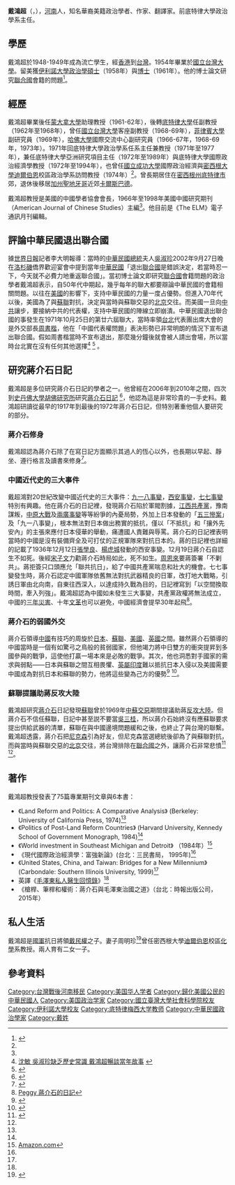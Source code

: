 {{Infobox_Scientist 
|name = 戴鴻超
|image =戴鴻超.jpg
|image_width = 200px
|caption = 
|birth_date = {{birth date and age|1929|11|18}}
|birth_place = {{ROC|河南省}}
|residence = {{USA}}
|nationality = {{ROC}}<br>{{USA}}
|death_date = 
|death_place = 
|field = [[政治經濟學|政治經濟學]]、[[政治學|政治學]]
|work_institution = [[底特律大學|底特律大學]]
|alma_mater = [[國立台灣大學|國立台灣大學]]，[[伊利諾大學|伊利諾大學]]
|known_for = 《United States, China, and Taiwan: Bridges for a New Millennium》 <br/>
《現代國際政治經濟學：富強新論》(台北：三民書局， 1995年)<br/>
《[[毛澤東私人醫生回憶錄|毛澤東私人醫生回憶錄]]》英文版
|influenced        = 
|prizes = 
|religion = 
|signature = 
|footnotes =
}}
'''戴鴻超'''（{{lang-en|Paul Hung-chao Tai}}，{{bd|1929年|11月18日|||catIdx=D}}），[[河南省_(中華民國)|河南]]人，知名華裔美籍政治學者、作家、翻譯家。前底特律大學政治學系主任。

== 學歷 ==
戴鴻超於1948-1949年成為流亡學生，經[[香港|香港]]到[[台灣|台灣]]。1954年畢業於[[國立台灣大學|國立台灣大學]]。留美獲[[伊利諾大學|伊利諾大學]][[政治學|政治學]][[碩士|碩士]]（1958年）與[[博士|博士]]（1961年）。他的博士論文研究[[聯合國|聯合國]]會籍的問題<ref name="Hung-chao Tai">{{cite web
 |url          = http://www.chiamonline.org/People/QU/taihungchao.htm
 |title        = Hung-chao Tai
 |access-date  = 2011-11-04
 |archive-url  = https://web.archive.org/web/20031117082259/http://www.chiamonline.org/People/QU/taihungchao.htm
 |archive-date = 2003-11-17
 |dead-url     = yes
}}</ref>。

== 經歷 ==
戴鴻超畢業後任[[蒙大拿大學|蒙大拿大學]]助理教授（1961-62年），後轉[[底特律大學|底特律大學]]任副教授（1962年至1968年），曾任[[國立台灣大學|國立台灣大學]]客座副教授（1968-69年），[[菲律賓大學|菲律賓大學]]副研究員（1969年），[[哈佛大學|哈佛大學]]國際交流中心副研究員（1966-67年，1968-69年，1973年）。1971年回底特律大學政治學系任系主任兼教授（1971年至1977年），兼任底特律大學亞洲研究項目主任（1972年至1989年）與底特律大學國際政治經濟學教授（1972年至1994年），也曾任[[國立成功大學|國立成功大學]]國際政治經濟與[[密西根大學|密西根大學]][[迪爾伯恩|迪爾伯恩]]校區政治學系訪問教授（1974年）<ref name="Hung-chao Tai"/>。曾長期居住在[[密西根州|密西根州]][[底特律市|底特律市]]郊，退休後移居[[加州|加州]][[聖地牙哥_(加利福尼亞州)|聖地牙哥]]近郊[[卡爾斯巴德_(加利福尼亞州)|卡爾斯巴德]]。

戴鴻超教授是美國的中國學者協會會長，1966年至1998年美國中國研究期刊（American Journal of Chinese Studies）主編<ref name="Hung-chao Tai"/>。他目前是《The ELM》電子通訊月刊編輯。

== 評論中華民國退出聯合國 ==
據[[世界日報|世界日報]]記者李大明報導：當時的[[中華民國總統|中華民國總統]]夫人[[吳淑珍|吳淑珍]]2002年9月27日晚在[[洛杉磯|洛杉磯]]僑界歡迎宴會中提到當年[[中華民國|中華民國]]「退出[[聯合國|聯合國]]是錯誤決定，若當時忍一下，今天就不必費力地重返聯合國」。當初博士論文即研究[[聯合國|聯合國]]會籍問題的政治學者戴鴻超表示，自50年代中期起，幾乎每年的聯大都要辯論中華民國的會籍相關問題。以往在[[美國|美國]]的影響下，支持中華民國的力量一度占優勢。但進入70年代以後，美國為了與[[蘇聯|蘇聯]]對抗，決定與當時與蘇聯交惡的[[北京|北京]]交往。而美國一旦向[[中共|中共]]讓步，要接納中共的代表權，支持中華民國的陣線立即崩潰。中華民國退出聯合國的事發生在1971年10月25日的第廿六屆聯大，當時率領[[台北|台北]]代表團出席大會的是外交部長[[周書楷|周書楷]]，他在「中國代表權問題」表決形勢已非常明朗的情況下宣布退出聯合國。假如周書楷當時不宣布退出，那麼幾分鐘後就會被人請出會場，所以當時台北實在沒有任何其他選擇<ref>[http://www.chinesedc.com/dcv1/Authors/GeneralShen/2002/1005.htm 沈敏 吳淑珍缺乏歷史常識 戴鴻超暢談當年故事] {{webarchive|url=https://web.archive.org/web/20120510104127/http://www.chinesedc.com/dcv1/Authors/GeneralShen/2002/1005.htm |date=2012-05-10 }}</ref>
<ref name="VOA">{{cite news
|url=http://www.voanews.com/chinese/news/NEW-FINDINGS-FROM-CHIANG-KAI-SHEKS-OLD-DIARY-20100420-91583194.html
|title=學者從蔣介石日記發現歷史秘辛
|publisher=[[VOA|VOA]]
|date=2010年4月20日
|accessdate=2011年12月3日
|archive-date=2012年5月10日
|archive-url=https://web.archive.org/web/20120510043448/http://www.voanews.com/chinese/news/NEW-FINDINGS-FROM-CHIANG-KAI-SHEKS-OLD-DIARY-20100420-91583194.html
|dead-url=no
}}</ref>
。

== 研究蔣介石日記 ==
戴鴻超是多位研究蔣介石日記的學者之一。他曾經在2006年到2010年之間，四次到[[史丹佛大學|史丹佛大學]][[胡佛研究所|胡佛研究所]]研究[[蔣介石日記|蔣介石日記]]
<ref>{{cite news
 |url       = http://www.worldjournal.com/view/aTaiwannews/10591660/article-%E5%AD%B8%E8%80%85%E8%AB%87%E8%94%A3%E4%BB%8B%E7%9F%B3%E6%97%A5%E8%A8%98-%E7%8F%8D%E8%B2%B4%E4%B8%80%E6%89%8B%E5%8F%B2%E6%96%99?instance=cksexp
 |title     = 學者談蔣介石日記 珍貴一手史料
 |date      = 2010-12-09
 |publisher = 世界新聞網
}}{{dead link|date=2018年3月 |bot=InternetArchiveBot |fix-attempted=yes }}</ref>，他認為這是非常珍貴的一手史料。戴鴻超研讀從最早的1917年到最後的1972年蔣介石日記，但特別著重他個人要研究的部分。

=== 蔣介石修身 ===
戴鴻超認為蔣介石除了在寫日記方面顯示其過人的恆心以外，也長期以早起、靜坐、遵行格言及讀書來修身<ref>{{cite web|url=http://www.worldjournal.com/view/full_news/12822426/article-%E8%94%A3%E4%BB%8B%E7%9F%B3%E4%BF%AE%E8%BA%AB-%E6%97%A9%E8%B5%B7%E9%9D%9C%E5%9D%90%E5%A4%9A%E8%AE%80%E6%9B%B8?instance=topics|title=蔣介石修身 早起靜坐多讀書|date=2011-04-17|publisher=世界新聞網}}{{dead link|date=2018年3月 |bot=InternetArchiveBot |fix-attempted=yes }}</ref>。

=== 中國近代史的三大事件 ===
戴超鴻對20世紀改變中國近代史的三大事件：[[九一八事變|九一八事變]]，[[西安事變|西安事變]]，[[七七事變|七七事變]]特別有興趣。他在蔣介石的日記裡，發現蔣介石陷於軍閥割據，[[中央苏区|江西共產黨]]，豫南謀叛，[[中原大戰|中原大戰]]及[[兩廣事變|兩廣事變]]等等紛爭的內憂局勢，外加上日本發動的「[[五三慘案|五三慘案]]」及「九一八事變」，根本無法對日本做出務實的抵抗，僅以「不抵抗」和「攘外先安內」的主張來應付日本侵華的舉動，痛遭國人責難與辱罵。蔣介石的日記裡表明當時的中國是沒有裝備齊全及可打仗的正規軍隊來對抗日本的。蔣的日記裡也詳細的記載了1936年12月12日[[張學良|張學良]]、[[楊虎城|楊虎城]]發動的西安事變。12月19日蔣介石自認生不如死。後經[[宋子文|宋子文]]力勸蔣介石時局如此，死不如生。[[周恩來|周恩來]]要蔣簽署「不剿共」。蔣拒簽只口頭應允「聯共抗日」，給了中國共產黨喘息和壯大的機會。七七事變發生時，蔣介石認定中國軍隊依舊無法對抗武器精良的日軍，改打地大戰略，引誘日軍由北向南，自東往西深入，以達成持久戰為目的，日記裡寫到「以空間換取時間，牽入列強」。戴鴻超認為中國如未發生三大事變，共產黨政權將無法成立，中國的[[三年自然災害|三年災害]]、十年[[文革|文革]]也可以避免，中國經濟會提早30年起飛<ref>[http://www.cs1962.org/archives/080101/personal/peggy/080105peggy.htm Peggy 蔣介石的日記 ]{{dead link|date=2018年3月 |bot=InternetArchiveBot |fix-attempted=yes }}</ref>。

=== 蔣介石的弱國外交 ===
蔣介石領導[[中國|中國]]有技巧的周旋於[[日本|日本]]、[[蘇聯|蘇聯]]、[[美國|美國]]、[[英國|英國]]之間。雖然蔣介石領導的中國當時是一個有如驚弓之鳥般的貧弱國家，但他竭力將中日雙方的衝突提昇到多國參與的戰爭，這使他打贏一場本來是必敗的戰爭。其次，他也洞悉對手國家的需求與弱點——日本與蘇聯之間互相畏懼、[[英屬印度|英屬印度]]難以抵抗日本入侵以及美國需要中國成為對抗日本和蘇聯的勢力，他將這些變為己方的優勢<ref>{{cite web
 |url         = http://www.hoover.org/publications/hoover-digest/article/5650
 |title       = Weak Hand, Skillful Player
 |date        = 2008-04-16
 |publisher   = the Board of Trustees of Leland Stanford Junior University
 |deadurl     = yes
 |archiveurl  = https://web.archive.org/web/20110101233002/http://www.hoover.org/publications/hoover-digest/article/5650
 |archivedate = 2011-01-01
}}</ref>
<ref>{{cite web
 |url=http://new.21ccom.net/articles/lsjd/lccz/article_2010081415723.html 
 |title=弱国有外交 
 |date=2010-08-14 
 |publisher=[[共识网|共识网]] 
 |archiveurl=https://web.archive.org/web/20101216065921/http://new.21ccom.net/articles/lsjd/lccz/article_2010081415723.html 
 |archivedate=2010-12-16 
 |deadurl=yes 
}}</ref>。

=== 蘇聯提議助蔣反攻大陸 ===
戴鴻超研究[[蔣介石|蔣介石]]日記發現[[蘇聯|蘇聯]]曾於1969年[[中蘇交惡|中蘇交惡]]期間提議助蔣[[反攻大陸|反攻大陸]]。但蔣介石不信任蘇聯，日記中甚至説不要當[[吳三桂|吳三桂]]，所以蔣介石始終沒有應蘇聯要求提出供給武器的清單，蘇聯在與中國邊境問題緩和之後，也終止了與台灣的聯繫。戴鴻超透露，蔣介石把[[尼克森|尼克森]]引為好友，但尼克森當選總統後卻為了與蘇聯對抗，而與當時與蘇聯交惡的[[北京|北京]]交往，將台灣排除在[[聯合國|聯合國]]之外，讓蔣介石非常悲憤<ref name="維克多">{{cite news|url=http://www.worldjournal.com/view/full_news/16225786/article-%E8%98%87%E8%81%AF%E6%8F%90%E8%AD%B0%E5%8A%A9%E5%8F%B0%E7%81%A3%E5%8F%8D%E6%94%BB%E5%A4%A7%E9%99%B8?instance=hota|title=蘇聯提議助台灣反攻大陸|publisher=世界新聞網|author=戴鴻超|deadurl=yes|archiveurl=https://archive.is/20130428164727/http://www.worldjournal.com/view/full_news/16225786/article-%E8%98%87%E8%81%AF%E6%8F%90%E8%AD%B0%E5%8A%A9%E5%8F%B0%E7%81%A3%E5%8F%8D%E6%94%BB%E5%A4%A7%E9%99%B8?instance=hota|archivedate=2013-04-28}}</ref>
<ref name="VOA"/>。

== 著作 ==

戴鴻超教授發表了75篇專業期刊文章與6本書：

* 《Land Reform and Politics: A Comparative Analysis》 (Berkeley: University of California Press, 1974)<ref name="Hung-chao Tai"/>
* 《Politics of Post-Land Reform Countries》 (Harvard University, Kennedy School of Government Monograph, 1984)<ref name="Hung-chao Tai"/>
* 《World investment in Southeast Michigan and Detroit》 （1984年）<ref>[http://www.amazon.com/World-investment-Southeast-Michigan-Detroit/dp/B0006YR3UK/ref=sr_1_7?s=books&ie=UTF8&qid=1320776894&sr=1-7 Amazon.com] </ref>
* 《現代國際政治經濟學：富強新論》(台北：三民書局， 1995年)<ref name="Hung-chao Tai"/>
* 《United States, China, and Taiwan: Bridges for a New Millennium》 (Carbondale: Southern Illinois University, 1999)<ref name="Hung-chao Tai"/>
* 英譯《[[毛澤東私人醫生回憶錄|毛澤東私人醫生回憶錄]]》<ref name="Hung-chao Tai"/>
* 《槍桿、筆桿和權術：蔣介石與毛澤東治國之道》（台北：時報出版公司，2015年）

== 私人生活 ==
戴鴻超是[[國軍|國軍]]抗日將領[[戴民權|戴民權]]之子。妻子周明珍<ref>
{{cite news
 |url         = http://la.worldjournal.com/view/full_la/7178544/article-%E6%88%B4%E9%B4%BB%E8%B6%85%E8%88%87%E5%AD%B8%E8%80%85%E9%A4%90%E6%95%98?instance=la_bull_event
 |title       = 戴鴻超與學者餐敘
 |date        = 2010-04-23
 |publisher   = 世界新聞網
 |deadurl     = yes
 |archiveurl  = https://web.archive.org/web/20150602063331/http://la.worldjournal.com/view/full_la/7178544/article-%E6%88%B4%E9%B4%BB%E8%B6%85%E8%88%87%E5%AD%B8%E8%80%85%E9%A4%90%E6%95%98?instance=la_bull_event
 |archivedate = 2015-06-02
}}</ref>曾任密西根大學[[迪爾伯恩|迪爾伯恩]]校區[[化學|化學]]系教授。兩人育有二女一子。

== 參考資料 ==
{{reflist|2}}

{{Authority control}}
{{DEFAULTSORT:D}}
[[Category:台灣戰後河南移民|Category:台灣戰後河南移民]]
[[Category:美国华人学者|Category:美国华人学者]]
[[Category:歸化美國公民的中華民國人|Category:歸化美國公民的中華民國人]]
[[Category:美国政治学家|Category:美国政治学家]]
[[Category:國立臺灣大學社會科學院校友|Category:國立臺灣大學社會科學院校友]]
[[Category:伊利諾大學校友|Category:伊利諾大學校友]]
[[Category:底特律梅西大学教师|Category:底特律梅西大学教师]]
[[Category:中華民國政治學家|Category:中華民國政治學家]]
[[Category:戴姓|Category:戴姓]]